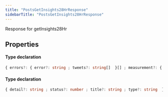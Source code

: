 ```yaml
---
title: "PostsGetInsights28HrResponse"
sidebarTitle: "PostsGetInsights28HrResponse"
---
```


Response for getInsights28Hr

## Properties

<ResponseField name="data" type="Object">


#### Type declaration

```ts
{ errors?: { error?: string ; tweets?: string[]  }[] ; measurement?: { metricsTimeSeries?: { tweetId?: string ; value?: { metricValues?: ... | ... ; timestamp?: ... | ...  }  }[] ; metricsTotal?: { tweetId?: string ; value?: { metricType?: ... ; metricValue?: ...  }[]  }[]  }  }[]
```
</ResponseField>



<ResponseField name="errors" type="Object">


#### Type declaration

```ts
{ detail?: string ; status?: number ; title?: string ; type?: string  }[]
```
</ResponseField>

